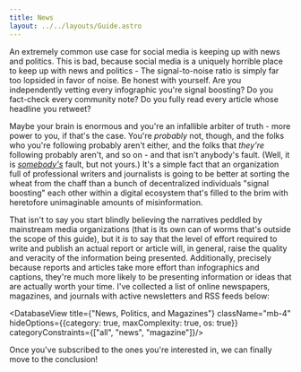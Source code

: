 ```yaml
---
title: News
layout: ../../layouts/Guide.astro
---
```


An extremely common use case for social media is keeping up with news and politics. This is bad, because social media is a uniquely horrible place to keep up with news and politics - The signal-to-noise ratio is simply far too lopsided in favor of noise. Be honest with yourself. Are you independently vetting every infographic you're signal boosting? Do you fact-check every community note? Do you fully read every article whose headline you retweet?

Maybe your brain is enormous and you're an infallible arbiter of truth - more power to you, if that's the case. You're *probably* not, though, and the folks who you're following probably aren't either, and the folks that *they're* following probably aren't, and so on - and that isn't anybody's fault. (Well, it is [*somebody's*](https://en.wikipedia.org/wiki/Mark_Zuckerberg) fault, but not yours.) It's a simple fact that an organization full of professional writers and journalists is going to be better at sorting the wheat from the chaff than a bunch of decentralized individuals "signal boosting" each other within a digital ecosystem that's filled to the brim with heretofore unimaginable amounts of misinformation.

That isn't to say you start blindly believing the narratives peddled by mainstream media organizations (that is its own can of worms that's outside the scope of this guide), but it *is* to say that the level of effort required to write and publish an actual report or article will, in general, raise the quality and veracity of the information being presented. Additionally, precisely because reports and articles take more effort than infographics and captions, they're much more likely to be presenting information or ideas that are actually worth your time. I've collected a list of online newspapers, magazines, and journals with active newsletters and RSS feeds below: 

<DatabaseView title={"News, Politics, and Magazines"} className="mb-4" hideOptions={{category: true, maxComplexity: true, os: true}} categoryConstraints={["all", "news", "magazine"]}/>

Once you've subscribed to the ones you're interested in, we can finally move to the conclusion!

<GuidePrevNext />